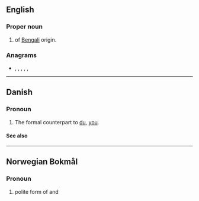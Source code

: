 {{also|Appendix:Variations of "de"}}

==English==

===Proper noun===
{{en-proper noun}}

# {{surname|from=India|dot=}} of [[Bengali]] origin.

===Anagrams===
* {{l|en|ed}}, {{l|en|Ed}}, {{l|en|ED}}, {{l|en|Ed.}}, {{l|en|Ed}}, {{l|en|E.D.}}

----

==Danish==

===Pronoun===
{{head|da|pronoun}}

# {{lb|da|personal}} The formal counterpart to [[du#Danish|du]], [[you#English|you]].

====See also====
{{Danish personal pronouns}}

----

==Norwegian Bokmål==

===Pronoun===
{{head|nb|pronoun}}

# {{lb|nb|rare}} polite form of {{l|nb|du}} and {{l|nb|dere}}